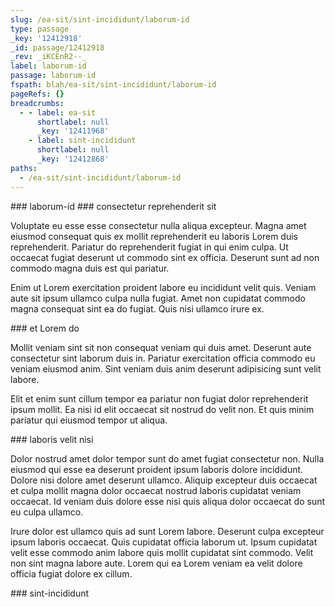 ```yaml
---
slug: /ea-sit/sint-incididunt/laborum-id
type: passage
_key: '12412918'
_id: passage/12412918
_rev: _iKCEnR2--_
label: laborum-id
passage: laborum-id
fspath: blah/ea-sit/sint-incididunt/laborum-id
pageRefs: {}
breadcrumbs:
  - - label: ea-sit
      shortlabel: null
      _key: '12411968'
    - label: sint-incididunt
      shortlabel: null
      _key: '12412868'
paths:
  - /ea-sit/sint-incididunt/laborum-id
---
```


<NuggetArea>
<Passage slug="/ea-sit/sint-incididunt/laborum-id" type="passage" _key="12412918" _id="passage/12412918" _rev="_iKCEnR2--_" label="laborum-id" passage="laborum-id" fspath="blah/ea-sit/sint-incididunt/laborum-id" paths="/ea-sit/sint-incididunt/laborum-id">
<NuggetBody>
### laborum-id

</NuggetBody>
<Breadcrumbs>
<Crumbs>
<Crumb _key="12411968" label="ea-sit" /><Crumb _key="12412868" label="sint-incididunt" />
</Crumbs>
</Breadcrumbs>
</Passage>

<NuggetsInbound>
</NuggetsInbound>
<NuggetsOutbound>
<Nugget direction="outbound" type="nugget" _key="aa2b5699-65f5-45d4-a4b8-a0ca9ac20415" _id="nugget/aa2b5699-65f5-45d4-a4b8-a0ca9ac20415" _rev="_iKCEnR2--A" fspath="blah/ea-sit/sint-incididunt/laborum-id/consectetur-reprehenderit-sit.md" label="consectetur reprehenderit sit" paths="/ea-sit/sint-incididunt/laborum-id/consectetur-reprehenderit-sit" slug="/ea-sit/sint-incididunt/laborum-id/consectetur-reprehenderit-sit">
<NuggetBody>
### consectetur reprehenderit sit

Voluptate eu esse esse consectetur nulla aliqua excepteur. Magna amet eiusmod consequat quis ex mollit reprehenderit eu laboris Lorem duis reprehenderit. Pariatur do reprehenderit fugiat in qui enim culpa. Ut occaecat fugiat deserunt ut commodo sint ex officia. Deserunt sunt ad non commodo magna duis est qui pariatur.

Enim ut Lorem exercitation proident labore eu incididunt velit quis. Veniam aute sit ipsum ullamco culpa nulla fugiat. Amet non cupidatat commodo magna consequat sint ea do fugiat. Quis nisi ullamco irure ex.

</NuggetBody>
</Nugget>

<Nugget direction="outbound" type="nugget" _key="74799bd1-0440-47f3-af17-a349a19282d3" _id="nugget/74799bd1-0440-47f3-af17-a349a19282d3" _rev="_iKCEnR6---" fspath="blah/ea-sit/sint-incididunt/laborum-id/et-lorem-do.md" label="et Lorem do" paths="/ea-sit/sint-incididunt/laborum-id/et-lorem-do" slug="/ea-sit/sint-incididunt/laborum-id/et-lorem-do">
<NuggetBody>
### et Lorem do

Mollit veniam sint sit non consequat veniam qui duis amet. Deserunt aute consectetur sint laborum duis in. Pariatur exercitation officia commodo eu veniam eiusmod anim. Sint veniam duis anim deserunt adipisicing sunt velit labore.

Elit et enim sunt cillum tempor ea pariatur non fugiat dolor reprehenderit ipsum mollit. Ea nisi id elit occaecat sit nostrud do velit non. Et quis minim pariatur qui eiusmod tempor ut aliqua.

</NuggetBody>
</Nugget>

<Nugget direction="outbound" type="nugget" _key="91023881-8e69-4388-a94f-54fee7dda99b" _id="nugget/91023881-8e69-4388-a94f-54fee7dda99b" _rev="_iKCEnR6--_" fspath="blah/ea-sit/sint-incididunt/laborum-id/laboris-velit-nisi.md" label="laboris velit nisi" paths="/ea-sit/sint-incididunt/laborum-id/laboris-velit-nisi" slug="/ea-sit/sint-incididunt/laborum-id/laboris-velit-nisi">
<NuggetBody>
### laboris velit nisi

Dolor nostrud amet dolor tempor sunt do amet fugiat consectetur non. Nulla eiusmod qui esse ea deserunt proident ipsum laboris dolore incididunt. Dolore nisi dolore amet deserunt ullamco. Aliquip excepteur duis occaecat et culpa mollit magna dolor occaecat nostrud laboris cupidatat veniam occaecat. Id veniam duis dolore esse nisi quis aliqua dolor occaecat do sunt eu culpa ullamco.

Irure dolor est ullamco quis ad sunt Lorem labore. Deserunt culpa excepteur ipsum laboris occaecat. Quis cupidatat officia laborum ut. Ipsum cupidatat velit esse commodo anim labore quis mollit cupidatat sint commodo. Velit non sint magna labore aute. Lorem qui ea Lorem veniam ea velit dolore officia fugiat dolore ex cillum.

</NuggetBody>
</Nugget>

</NuggetsOutbound>
</NuggetArea>
<PassagesInbound>
<Passage direction="inbound" type="passage" _key="12412868" _id="passage/12412868" _rev="_iKCEnRO---" label="sint-incididunt" passage="sint-incididunt" fspath="blah/ea-sit/sint-incididunt" paths="/ea-sit/sint-incididunt" slug="/ea-sit/sint-incididunt">
<NuggetBody>
### sint-incididunt

</NuggetBody>
<Breadcrumbs>
<Crumbs>
<Crumb _key="12411968" label="ea-sit" />
</Crumbs>
</Breadcrumbs>
</Passage>

</PassagesInbound>
<PassagesOutbound>
</PassagesOutbound>